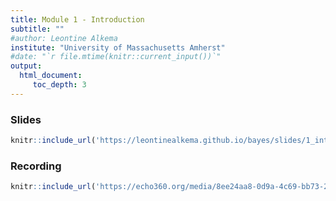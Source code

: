 ```yaml
---
title: Module 1 - Introduction
subtitle: ""
#author: Leontine Alkema
institute: "University of Massachusetts Amherst"
#date: "`r file.mtime(knitr::current_input())`"
output: 
  html_document:
     toc_depth: 3
---
```


### Slides

```r
knitr::include_url('https://leontinealkema.github.io/bayes/slides/1_intro_fall2022.pdf')
```


### Recording

  
```r
knitr::include_url('https://echo360.org/media/8ee24aa8-0d9a-4c69-bb73-21f9eac75bd6/public')
```

